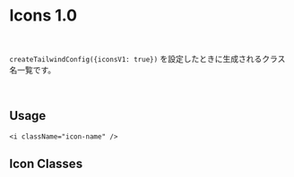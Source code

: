 
<Meta title="tailwind-config/Icons 1.0" component={[IconV1Classes]} />

# Icons 1.0

<br />

`createTailwindConfig({iconsV1: true})` を設定したときに生成されるクラス名一覧です。

<br />

## Usage

```tsx
<i className="icon-name" />
```

## Icon Classes

<br />

<Unstyled>
  <IconV1Classes />
</Unstyled>
